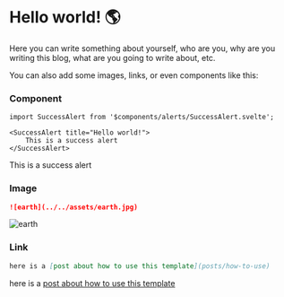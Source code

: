 # Hello world! 🌎

Here you can write something about yourself, who are you, why are you writing this blog, what are you going to write about, etc.

You can also add some images, links, or even components like this:

### Component

```tsx
import SuccessAlert from '$components/alerts/SuccessAlert.svelte';

<SuccessAlert title="Hello world!">
    This is a success alert
</SuccessAlert>
```


<SuccessAlert title="Hello world!">
    This is a success alert
</SuccessAlert>

### Image

```markdown
![earth](../../assets/earth.jpg)
```

![earth](../../assets/earth.jpg)

### Link

```markdown
here is a [post about how to use this template](posts/how-to-use)
```

here is a [post about how to use this template](posts/how-to-use)


